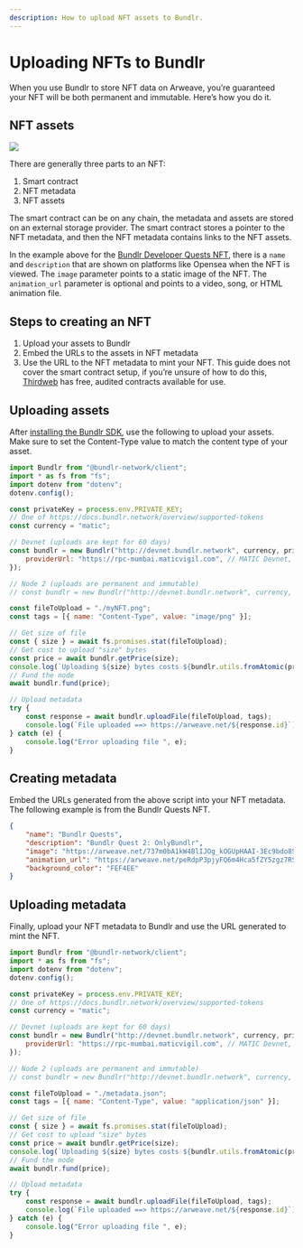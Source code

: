 ```yaml
---
description: How to upload NFT assets to Bundlr.
---
```


# Uploading NFTs to Bundlr

When you use Bundlr to store NFT data on Arweave, you’re guaranteed your NFT will be both permanent and immutable. Here’s how you do it.

## NFT assets

<img src="/img/learn/NFTs/nft-metadata.png" />

There are generally three parts to an NFT:

1. Smart contract
2. NFT metadata
3. NFT assets

The smart contract can be on any chain, the metadata and assets are stored on an external storage provider. The smart contract stores a pointer to the NFT metadata, and then the NFT metadata contains links to the NFT assets.

In the example above for the [Bundlr Developer Quests NFT](https://opensea.io/assets/matic/0x1c8f5f29d1498474844d6a5160b640c674276dba/0), there is a `name` and `description` that are shown on platforms like Opensea when the NFT is viewed. The `image` parameter points to a static image of the NFT. The `animation_url` parameter is optional and points to a video, song, or HTML animation file.

## Steps to creating an NFT

1. Upload your assets to Bundlr
2. Embed the URLs to the assets in NFT metadata
3. Use the URL to the NFT metadata to mint your NFT. This guide does not cover the smart contract setup, if you’re unsure of how to do this, [Thirdweb](https://thirdweb.com/) has free, audited contracts available for use.

## Uploading assets

After [installing the Bundlr SDK](/developer-docs/sdk/installing-the-sdk), use the following to upload your assets. Make sure to set the Content-Type value to match the content type of your asset.

```js
import Bundlr from "@bundlr-network/client";
import * as fs from "fs";
import dotenv from "dotenv";
dotenv.config();

const privateKey = process.env.PRIVATE_KEY;
// One of https://docs.bundlr.network/overview/supported-tokens
const currency = "matic";

// Devnet (uploads are kept for 60 days)
const bundlr = new Bundlr("http://devnet.bundlr.network", currency, privateKey, {
	providerUrl: "https://rpc-mumbai.maticvigil.com", // MATIC Devnet, change if using a different currency
});

// Node 2 (uploads are permanent and immutable)
// const bundlr = new Bundlr("http://devnet.bundlr.network", currency, privateKey);

const fileToUpload = "./myNFT.png";
const tags = [{ name: "Content-Type", value: "image/png" }];

// Get size of file
const { size } = await fs.promises.stat(fileToUpload);
// Get cost to upload "size" bytes
const price = await bundlr.getPrice(size);
console.log(`Uploading ${size} bytes costs ${bundlr.utils.fromAtomic(price)} ${currency}`);
// Fund the node
await bundlr.fund(price);

// Upload metadata
try {
	const response = await bundlr.uploadFile(fileToUpload, tags);
	console.log(`File uploaded ==> https://arweave.net/${response.id}`);
} catch (e) {
	console.log("Error uploading file ", e);
}
```

## Creating metadata

Embed the URLs generated from the above script into your NFT metadata. The following example is from the Bundlr Quests NFT.

```json
{
	"name": "Bundlr Quests",
	"description": "Bundlr Quest 2: OnlyBundlr",
	"image": "https://arweave.net/737m0bA1kW4BlIJOg_kOGUpHAAI-3Ec9bdo8S_xTFKI",
	"animation_url": "https://arweave.net/peRdpP3pjyFQ6m4Hca5fZY5zgz7RSlE86j-_5BEwnW0",
	"background_color": "FEF4EE"
}
```

## Uploading metadata

Finally, upload your NFT metadata to Bundlr and use the URL generated to mint the NFT.

```js
import Bundlr from "@bundlr-network/client";
import * as fs from "fs";
import dotenv from "dotenv";
dotenv.config();

const privateKey = process.env.PRIVATE_KEY;
// One of https://docs.bundlr.network/overview/supported-tokens
const currency = "matic";

// Devnet (uploads are kept for 60 days)
const bundlr = new Bundlr("http://devnet.bundlr.network", currency, privateKey, {
	providerUrl: "https://rpc-mumbai.maticvigil.com", // MATIC Devnet, change if using a different currency
});

// Node 2 (uploads are permanent and immutable)
// const bundlr = new Bundlr("http://devnet.bundlr.network", currency, privateKey);

const fileToUpload = "./metadata.json";
const tags = [{ name: "Content-Type", value: "application/json" }];

// Get size of file
const { size } = await fs.promises.stat(fileToUpload);
// Get cost to upload "size" bytes
const price = await bundlr.getPrice(size);
console.log(`Uploading ${size} bytes costs ${bundlr.utils.fromAtomic(price)} ${currency}`);
// Fund the node
await bundlr.fund(price);

// Upload metadata
try {
	const response = await bundlr.uploadFile(fileToUpload, tags);
	console.log(`File uploaded ==> https://arweave.net/${response.id}`);
} catch (e) {
	console.log("Error uploading file ", e);
}
```
